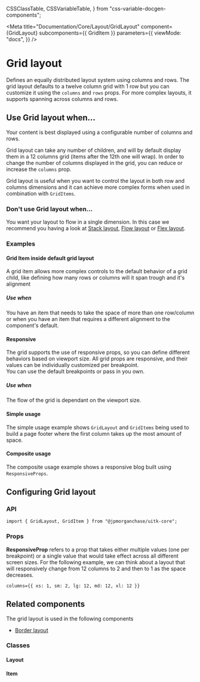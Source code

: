   CSSClassTable,
  CSSVariableTable,
} from "css-variable-docgen-components";

<Meta
  title="Documentation/Core/Layout/GridLayout"
  component={GridLayout}
  subcomponents={{ GridItem }}
  parameters={{
    viewMode: "docs",
  }}
/>

# Grid layout

Defines an equally distributed layout system using columns and rows.
The grid layout defaults to a twelve column grid with 1 row but you can customize it using the `columns` and `rows` props.
For more complex layouts, it supports spanning across columns and rows.

<Canvas>
  <Story id="core-layout-gridlayout--default-grid-layout" />
</Canvas>

## Use Grid layout when...

Your content is best displayed using a configurable number of columns and rows.

Grid layout can take any number of children, and will by default display them in a 12 columns grid (items after the 12th one will wrap).
In order to change the number of columns displayed in the grid, you can reduce or increase the `columns` prop.

Grid layout is useful when you want to control the layout in both row and columns dimensions and it can achieve more complex forms when used in combination with `GridItems`.

### Don't use Grid layout when...

You want your layout to flow in a single dimension. In this case we recommend you having a look at [Stack layout](?path=/docs/documentation-core-layout-stacklayout--page), [Flow layout](?path=/docs/documentation-core-layout-flowlayout--page) or [Flex layout](?path=/docs/documentation-core-layout-flexlayout--page).

### Examples

#### Grid Item inside default grid layout

A grid item allows more complex controls to the default behavior of a grid child, like defining how many rows or columns will it span trough and it's alignment

##### Use when

You have an item that needs to take the space of more than one row/column or when you have an item that requires a different alignment to the component's default.

<Canvas>
  <Story id="core-layout-gridlayout-griditem--grid-item-wrapper" />
</Canvas>

#### Responsive

The grid supports the use of responsive props, so you can define different behaviors based on viewport size.
All grid props are responsive, and their values can be individually customized per breakpoint.  
You can use the default breakpoints or pass in you own.

##### Use when

The flow of the grid is dependant on the viewport size.

<Canvas>
  <Story id="core-layout-gridlayout--grid-layout-responsive-view" />
</Canvas>

#### Simple usage

The simple usage example shows `GridLayout` and `GridItems` being used to build a page footer where the first column takes up the most amount of space.

<Canvas>
  <Story id="core-layout-gridlayout--grid-layout-footer" />
</Canvas>

#### Composite usage

The composite usage example shows a responsive blog built using `ResponsiveProps`.

<Canvas>
  <Story id="core-layout-gridlayout--grid-layout-composite" />
</Canvas>

## Configuring Grid layout

### API

```
import { GridLayout, GridItem } from "@jpmorganchase/uitk-core";
```

### Props

**ResponsiveProp** refers to a prop that takes either multiple values (one per breakpoint) or a single value that would take effect across all different screen sizes.
For the following example, we can think about a layout that will responsively change from 12 columns to 2 and then to 1 as the space decreases.

```
columns={{ xs: 1, sm: 2, lg: 12, md: 12, xl: 12 }}
```

<ArgsTable of={GridLayout} />

## Related components

The grid layout is used in the following components

- [Border layout](?path=/docs/documentation-core-layout-borderlayout--page)

### Classes

#### Layout

<CSSClassTable of={GridLayout} />

#### Item

<CSSClassTable of={GridItem} />

<HelpAndSupport />
